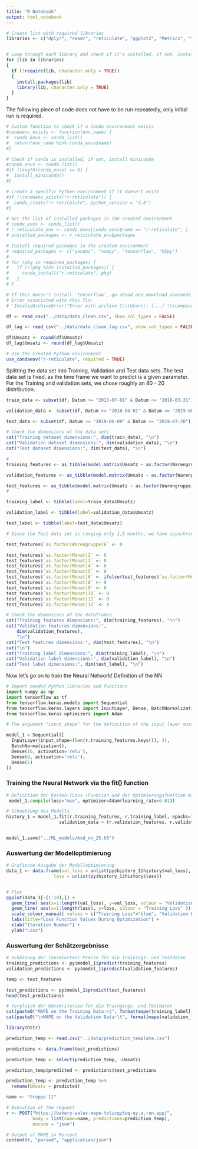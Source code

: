 ```yaml
---
title: "R Notebook"
output: html_notebook
---
```


```r
# Create list with required libraries
libraries <- c("dplyr", "readr", "reticulate", "ggplot2", "Metrics", "tidyverse", "glmnet", "e1071", "lubridate", "keras")


# Loop through each library and check if it's installed, if not, install it and then load it to include in this project
for (lib in libraries)
{
  if (!require(lib, character.only = TRUE))
  {
    install.packages(lib)
    library(lib, character.only = TRUE)
  }
}
```

The following piece of code does not have to be run repeatedly, only initial run is required.
```r

# Custom function to check if a Conda environment exists
#condaenv_exists <- function(env_name) {
#  conda_envs <- conda_list()
#  return(env_name %in% conda_envs$name)
#}

# Check if conda is installed, if not, install miniconda
#conda_envs <- conda_list()
#if (length(conda_envs) == 0) {
#  install_miniconda()
#}

# Create a specific Python environment if it doesn't exist
#if (!condaenv_exists("r-reticulate")) {
#  conda_create("r-reticulate", python_version = "3.8")
#}

# Get the list of installed packages in the created environment
# conda_envs <- conda_list()
# r_reticulate_env <- conda_envs[conda_envs$name == "r-reticulate", ]
# installed_packages <- r_reticulate_env$packages

# Install required packages in the created environment
# required_packages <- c("pandas", "numpy", "tensorflow", "h5py")
#
# for (pkg in required_packages) {
#   if (!(pkg %in% installed_packages)) {
#     conda_install("r-reticulate", pkg)
#   }
# }

# If this doesn't install 'tensorflow', go ahead and download anaconda from "https://www.anaconda.com/", open it up, go to environment and choose "r-reticulate". Then install the packages " "pandas", "numpy", "tensorflow", "h5py" " from the UI.
# Error associated with this fix:
# 'InvalidArchiveError("Error with archive C:\\Users\\ [...] \\\compose_set_interface.h.inc'")'
```

```r
df <- read_csv("../data/data_clean.csv", show_col_types = FALSE)

df_lag <- read_csv("../data/data_clean_lag.csv", show_col_types = FALSE)

df$Umsatz <- round(df$Umsatz)
df_lag$Umsatz <- round(df_lag$Umsatz)
```


```r
# Use the created Python environment
use_condaenv("r-reticulate", required = TRUE)

```

Splitting the data set into Training, Validation and Test data sets.
The test data set is fixed, as the time frame we want to predict is a given parameter. For the Training and validation sets, we chose roughly an 80 - 20 distribution.
```r

train_data <- subset(df, Datum >= "2013-07-01" & Datum <= "2018-03-31")

validation_data <- subset(df, Datum >= "2018-04-01" & Datum <= "2019-06-08")

test_data <- subset(df, Datum >= "2019-06-09" & Datum <= "2019-07-30")

# Check the dimensions of the data sets
cat("Training dataset dimensions:", dim(train_data), "\n")
cat("Validation dataset dimensions:", dim(validation_data), "\n")
cat("Test dataset dimensions:", dim(test_data), "\n")

```

```r
#
training_features <- as_tibble(model.matrix(Umsatz ~ as.factor(Warengruppe) +  as.factor(Wochentag) + as.factor(Monat) + Datum + Bewoelkung + Temperatur + as.logical(KielerWoche) + as.logical(FerienSH) + Windgeschwindigkeit, train_data))

validation_features <- as_tibble(model.matrix(Umsatz ~ as.factor(Warengruppe) +  as.factor(Wochentag) + as.factor(Monat) + Datum + Bewoelkung + Temperatur + as.logical(KielerWoche) + as.logical(FerienSH) + Windgeschwindigkeit, validation_data))

test_features <- as_tibble(model.matrix(Umsatz ~ as.factor(Warengruppe) +  as.factor(Wochentag) + as.factor(Monat) + Datum + Bewoelkung + Temperatur + as.logical(KielerWoche) + as.logical(FerienSH) + Windgeschwindigkeit, test_data))
#

training_label <- tibble(label=train_data$Umsatz)

validation_label <- tibble(label=validation_data$Umsatz)

test_label <- tibble(label=test_data$Umsatz)

# Since the Test data set is ranging only 1,5 months, we have asynchronous data frame dimensions. We add the following columns to allow the model to predict those values here as well.

test_features$`as.factor(Warengruppe)6` <- 0

test_features$`as.factor(Monat)2` <- 0
test_features$`as.factor(Monat)3` <- 0
test_features$`as.factor(Monat)4` <- 0
test_features$`as.factor(Monat)5` <- 0
test_features$`as.factor(Monat)6` <- ifelse(test_features$`as.factor(Monat)7` == 0, 1, 0)
test_features$`as.factor(Monat)8` <- 0
test_features$`as.factor(Monat)9` <- 0
test_features$`as.factor(Monat)10` <- 0
test_features$`as.factor(Monat)11` <- 0
test_features$`as.factor(Monat)12` <- 0

```

```r
# Check the dimensions of the dataframes
cat("Training features dimensions:", dim(training_features), "\n")
cat("Validation features dimensions:",
    dim(validation_features),
    "\n")
cat("Test features dimensions:", dim(test_features), "\n")
cat("\n")
cat("Training label dimensions:", dim(training_label), "\n")
cat("Validation label dimensions:", dim(validation_label), "\n")
cat("Test label dimensions:", dim(test_label), "\n")


```


Now let's go on to train the Neural Network!
Definition of the NN
```python

# Import needed Python libraries and functions
import numpy as np
import tensorflow as tf
from tensorflow.keras.models import Sequential
from tensorflow.keras.layers import InputLayer, Dense, BatchNormalization, Dropout
from tensorflow.keras.optimizers import Adam

# The argument "input_shape" for the definition of the input layer must include the number input variables (features) used for the model. To automatically calculate this number, we use the  function `r.training_features.keys()`, which returns the list of variable names of the dataframe `training_features`. Then, the function `len()` returns the length of this list of variable names (i.e. the number of variables in the input).

model_1 = Sequential([
  InputLayer(input_shape=(len(r.training_features.keys()), )),
  BatchNormalization(),
  Dense(16, activation='relu'),
  Dense(8, activation='relu'),
  Dense(1)
])

```


### Training the Neural Network via the fit() function
```python

# Definition der Kosten-(Loss-)Funktion und der Optimierungsfunktion mit seinen Hyperparametern
 model_1.compile(loss="mse", optimizer=Adam(learning_rate=0.01))

# Schaetzung des Modells
history_1 = model_1.fit(r.training_features, r.training_label, epochs=750,
                    validation_data = (r.validation_features, r.validation_label), verbose=0)


model_1.save("../ML_models/mod_nn_25.h5")
```

### Auswertung der Modelloptimierung
```r

# Grafische Ausgabe der Modelloptimierung
data_1 <- data.frame(val_loss = unlist(py$history_1$history$val_loss),
                  loss = unlist(py$history_1$history$loss))


# Plot
ggplot(data_1[-(1:10),]) +
  geom_line( aes(x=1:length(val_loss), y=val_loss, colour = "Validation Loss" )) +
  geom_line( aes(x=1:length(loss), y=loss, colour = "Training Loss" )) +
  scale_colour_manual( values = c("Training Loss"="blue", "Validation Loss"="red") ) +
  labs(title="Loss Function Values During Optimization") +
  xlab("Iteration Number") +
  ylab("Loss")

```


### Auswertung der Schätzergebnisse ###
```r

# Schätzung der (normierten) Preise für die Trainings- und Testdaten
training_predictions <- py$model_1$predict(training_features)
validation_predictions <- py$model_1$predict(validation_features)

temp <- test_features

test_predictions <- py$model_1$predict(test_features)
head(test_predictions)

# Vergleich der Gütekriterien für die Traingings- und Testdaten
cat(paste0("MAPE on the Training Data:\t", format(mape(training_label[[1]], training_predictions), digits=3, nsmall=2)))
cat(paste0("\nMAPE on the Validation Data:\t", format(mape(validation_label[[1]], validation_predictions), digits=3, nsmall=2)))

```


```r
library(httr)

prediction_temp <- read.csv("../data/prediction_template.csv")

predictions <- data.frame(test_predictions)

prediction_temp <- select(prediction_temp, -Umsatz)

prediction_temp$predicted <- predictions$test_predictions

prediction_temp <- prediction_temp %>%
  rename(Umsatz = predicted)

name <- "Gruppe 11"

# Execution of the request
r <- POST("https://bakery-sales-mape-tolicqztoq-ey.a.run.app/", 
          body = list(name=name, predictions=prediction_temp),
          encode = "json")

# Output of MAPE in Percent
content(r, "parsed", "application/json")
```

